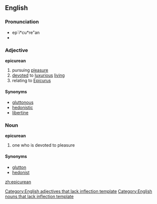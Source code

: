 ==English==

===Pronunciation===
*ep`i*cu*re"an
*{{audio|Epicurean-pronunciation-us.ogg|Audio pronunciation}}

===Adjective===
'''epicurean'''
# pursuing [[pleasure]]
# [[devote]]d to [[luxurious]] [[live|living]]
# relating to [[Epicurus]]

====Synonyms====
* [[gluttonous]]
* [[hedonistic]]
* [[libertine]]

===Noun===
'''epicurean'''
# one who is devoted to pleasure

====Synonyms====
* [[glutton]]
* [[hedonist]]

[[Category:English adjectives that lack inflection template]]
[[Category:English nouns that lack inflection template]]

[[zh:epicurean]]